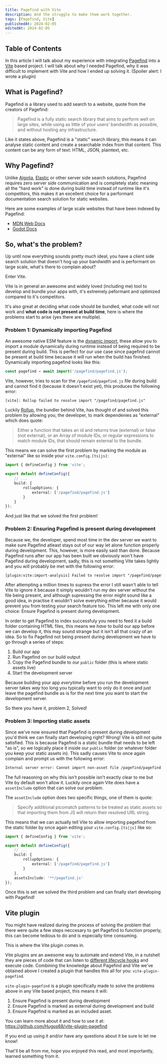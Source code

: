 ```yaml
---
title: Pagefind with Vite
description: And the struggle to make them work together.
tags: [Pagefind, Vite]
publishedAt: 2024-02-05
editedAt: 2024-02-05
---
```


## Table of Contents

In this article I will talk about my experience with integrating [Pagefind](https://pagefind.app/) into a [Vite](https://vitejs.dev/) based project. I will talk about why I needed Pagefind, why it was difficult to implement with Vite and how I ended up solving it.
(Spoiler alert: I wrote a plugin)

## What is Pagefind?

Pagefind is a library used to add search to a website, quote from the creators of Pagefind:

> Pagefind is a fully static search library that aims to perform well on large sites, while using as little of your users’ bandwidth as possible, and without hosting any infrastructure.

Like it states above, Pagefind is a "static" search library, this means it can analyse static content and create a searchable index from that content. This content can be any form of text: HTML, JSON, plaintext, etc.

## Why Pagefind?

Unlike [Algolia](https://www.algolia.com/), [Elastic](https://www.elastic.co/) or other server side search solutions, Pagefind requires zero server side communication and is completely static meaning all the "hard work" is done during build time instead of runtime like it's competitors, this makes it an excellent choice for a performant documentation search solution for static websites.

Here are some examples of large scale websites that have been indexed by Pagefind:

- [MDN Web Docs](https://mdn.pagefind.app/)
- [Godot Docs](https://godot.pagefind.app/)

## So, what's the problem?

Up until now everything sounds pretty much ideal, you have a client side search solution that doesn't hog up your bandwidth and is performant on large scale, what's there to complain about?

Enter Vite.

Vite is in general an awesome and widely loved (including me) tool to develop and bundle your apps with, it's extremely peformant and optimized compared to it's competitors.

It's also great at deciding what code should be bundled, what code will not work and **what code is not present at build time**, here is where the problems start to arise (yes there are multiple).

### Problem 1: Dynamically importing Pagefind

An awesome native ESM feature is the [dynamic import](https://developer.mozilla.org/en-US/docs/Web/JavaScript/Reference/Operators/import), these allow you to import a module dynamically during runtime instead of being required to be present during build. This is perfect for our use case since pagefind cannot be present at build time because it will run when the build has finished.
Dynamically importing pagefind looks like this:

```ts
const pagefind = await import('/pagefind/pagefind.js');
```

Vite, however, tries to scan for the `/pagefind/pagefind.js` file during build and cannot find it (because it doesn't exist yet), this produces the following error:

```txt
[vite]: Rollup failed to resolve import "/pagefind/pagefind.js"
```

Luckily [Rollup](https://rollupjs.org/), the bundler behind Vite, has thought of and solved this problem by allowing you, the developer, to mark dependenies as "external" which does quote:

> Either a function that takes an id and returns true (external) or false (not external), or an Array of module IDs, or regular expressions to match module IDs, that should remain external to the bundle.

This means we can solve the first problem by marking the module as "external" like so inside your `vite.config.[ts|js]`:

```ts
import { defineConfig } from 'vite';

export default defineConfig({
	// ...
	build: {
		rollupOptions: {
			external: ['/pagefind/pagefind.js']
		}
	}
});
```

And just like that we solved the first problem!

### Problem 2: Ensuring Pagefind is present during development

Because we, the developer, spend most time in the dev server we want to make sure Pagefind atleast stays out of our way let alone function properly during development. This, however, is more easily said than done. Because Pagefind runs after our app has been built we obviously won't have Pagefind during development, sadly, this is not something Vite takes lightly and you will probably be met with the following error:

```txt
[plugin:vite:import-analysis] Failed to resolve import "/pagefind/pagefind.js" from "...". Does the file exist?
```

After attempting a million times to supress the error I still wasn't able to tell Vite to ignore it because it simply wouldn't run my dev server without the file being present, and although supressing the error might sound like a good idea, in practise it wouldn't solve everything either because it would prevent you from testing your search feature too. This left me with only one choice: Ensure Pagefind is present during development.

In order to get Pagefind to index successfuly you need to feed it a build folder containing HTML files, this means we _have_ to build our app before we can develop it, this may sound strange but it isn't all that crazy of an idea. So to fix Pagefind not being present during development we have to go through a series of steps:

1. Build our app
2. Run Pagefind on our build output
3. Copy the Pagefind bundle to our `public` folder (this is where static assets live)
4. Start the development server

Because building your app _everytime_ before you run the development server takes _way_ too long you typically want to only do it once and just leave the pagefind bundle as is for the next time you want to start the development server.

So there you have it, problem 2, Solved!

### Problem 3: Importing static assets

Since we've now ensured that Pagefind is present during development you'd think we can finally start developing right? Wrong! Vite is still not quite satisfied. This is because Pagefind is a static bundle that needs to be left "as is", so we logically place it inside our `public` folder (or whatever folder you keep your static assets in). This sadly causes Vite to once again complain and prompt us with the following error:

```txt
Internal server error: Cannot import non-asset file /pagefind/pagefind.js which is inside /public.
```

The full reasoning on why this isn't possible isn't exactly clear to me but Vite by default won't allow it. Luckily once again Vite does have a `assetInclude` option that can solve our problem.

The `assetInclude` option does two specific things, one of them is quote:

> Specify additional picomatch patterns to be treated as static assets so that importing them from JS will return their resolved URL string.

This means that we can actually tell Vite to allow importing pagefind from the static folder by once again editing your `vite.config.[ts|js]` like so:

```ts
import { defineConfig } from 'vite';

export default defineConfig({
	// ...
	build: {
		rollupOptions: {
			external: ['/pagefind/pagefind.js']
		}
	},
	assetsInclude: '**/pagefind.js'
});
```

Once this is set we solved the third problem and can finally start developing with Pagefind!

## Vite plugin

You might have realized during the process of solving the problem that there were quite a few steps neccesary to get Pagefind to function properly, this can become tedious to do and is especially time consuming.

This is where the Vite plugin comes in.

Vite plugins are an awesome way to automate and extend Vite, in a nutshell they are pieces of code that can listen to [different lifecycle hooks](https://vitejs.dev/guide/api-plugin.html#universal-hooks) and execute code. Combining the knowledge about Pagefind and Vite we've obtained above I created a plugin that handles this all for you: `vite-plugin-pagefind`.

`vite-plugin-pagefind` is a plugin specifically made to solve the problems above in any Vite based project, this means it will:

1. Ensure Pagefind is present during development
2. Ensure Pagefind is marked as external during development and build
3. Ensure Pagefind is marked as an included asset.

You can learn more about it and how to use it at: https://github.com/Hugos68/vite-plugin-pagefind

If you end up using it and/or have any questions about it be sure to let me know!

That'll be all from me, hope you enjoyed this read, and most importantly, learned something from it.